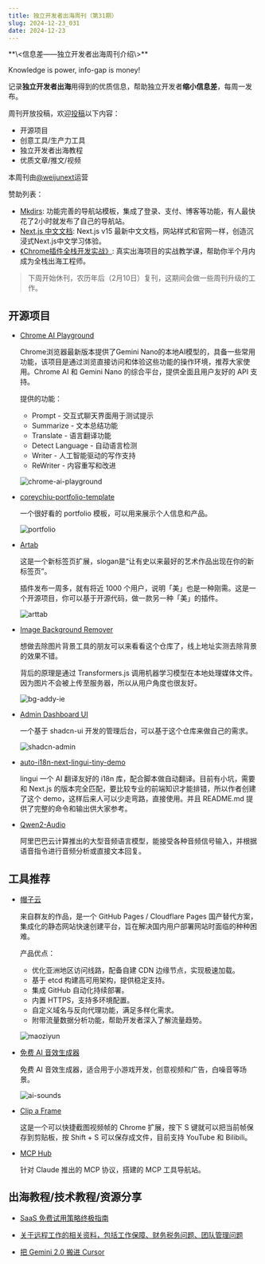 ```yaml
---
title: 独立开发者出海周刊（第31期）
slug: 2024-12-23_031
date: 2024-12-23
---
```


<Aside showSponsor={0}>
**\<信息差——独立开发者出海周刊介绍\>**

Knowledge is power, info-gap is money!

记录**独立开发者出海**用得到的优质信息，帮助独立开发者**缩小信息差**，每周一发布。

周刊开放投稿，欢迎[投稿](https://github.com/weijunext/gapis.money/issues)以下内容：
- 开源项目
- 创意工具/生产力工具
- 独立开发者出海教程
- 优质文章/推文/视频

本周刊由[@weijunext](https://x.com/intent/follow?screen_name=weijunext)运营

赞助列表：
- [Mkdirs](https://mkdirs.com?via=share/): 功能完善的导航站模板，集成了登录、支付、博客等功能，有人最快花了2小时就发布了自己的导航站。
- [Next.js 中文文档](https://nextjscn.org/docs?utm_source=gapis.money): Next.js v15 最新中文文档，网站样式和官网一样，创造沉浸式Next.js中文学习体验。
- [《Chrome插件全栈开发实战》](https://ship.weijunext.com/): 真实出海项目的实战教学课，帮助你半个月内成为全栈出海工程师。
</Aside>

> 下周开始休刊，农历年后（2月10日）复刊，这期间会做一些周刊升级的工作。

## 开源项目

- [Chrome AI Playground](https://github.com/oslook/chrome-ai-playground)

  Chrome浏览器最新版本提供了Gemini Nano的本地AI模型的，具备一些常用功能，该项目是通过浏览直接访问和体验这些功能的操作环境，推荐大家使用。Chrome AI 和 Gemini Nano 的综合平台，提供全面且用户友好的 API 支持。

  提供的功能：
    - Prompt - 交互式聊天界面用于测试提示
    - Summarize - 文本总结功能
    - Translate - 语言翻译功能
    - Detect Language - 自动语言检测
    - Writer - 人工智能驱动的写作支持
    - ReWriter - 内容重写和改进

  ![chrome-ai-playground](/assets/031/chrome-ai-playground.webp)

- [coreychiu-portfolio-template](https://github.com/iAmCorey/coreychiu-portfolio-template)

  一个很好看的 portfolio 模板，可以用来展示个人信息和产品。

  ![portfolio](/assets/031/portfolio.webp)

- [Artab](https://github.com/get-artab/artab)

  这是一个新标签页扩展，slogan是“让有史以来最好的艺术作品出现在你的新标签页”。

  插件发布一周多，就有将近 1000 个用户，说明「美」也是一种刚需。这是一个开源项目，你可以基于开源代码，做一款另一种「美」的插件。

  ![arttab](/assets/031/arttab.webp)

- [Image Background Remover](https://github.com/addyosmani/bg-remove)

  想做去除图片背景工具的朋友可以来看看这个仓库了，线上地址实测去除背景的效果不错。

  背后的原理是通过 Transformers.js 调用机器学习模型在本地处理媒体文件。因为图片不会被上传至服务器，所以从用户角度也很友好。

  ![bg-addy-ie](/assets/031/bg-addy-ie.webp)

- [Admin Dashboard UI](https://github.com/satnaing/shadcn-admin)

  一个基于 shadcn-ui 开发的管理后台，可以基于这个仓库来做自己的需求。

  ![shadcn-admin](/assets/031/shadcn-admin.webp)

- [auto-i18n-next-lingui-tiny-demo](https://github.com/HackerQED/auto-i18n-next-lingui-tiny-demo)

  lingui 一个 AI 翻译友好的 i18n 库，配合脚本做自动翻译。目前有小坑，需要和 Next.js 的版本完全匹配，要比较专业的前端知识才能排错，所以作者创建了这个 demo，这样后来人可以少走弯路，直接使用。并且 README.md 提供了完整的命令和输出供大家参考。

- [Qwen2-Audio](https://github.com/Lollipop/Qwen2-Audio)

  阿里巴巴云计算推出的大型音频语言模型，能接受各种音频信号输入，并根据语音指令进行音频分析或直接文本回复。

## 工具推荐

- [帽子云](https://www.maoziyun.com/)

  来自群友的作品，是一个 GitHub Pages / Cloudflare Pages 国产替代方案，集成化的静态网站快速创建平台，旨在解决国内用户部署网站时面临的种种困难。

  产品优点：
    - 优化亚洲地区访问线路，配备自建 CDN 边缘节点，实现极速加载。
    - 基于 etcd 构建高可用架构，提供稳定支持。
    - 集成 GitHub 自动化持续部署。
    - 内置 HTTPS，支持多环境配置。
    - 自定义域名与反向代理功能，满足多样化需求。
    - 附带流量数据分析功能，帮助开发者深入了解流量趋势。

  ![maoziyun](/assets/031/maoziyun.avif)

- [免费 AI 音效生成器](https://tiktokvoice.net/en/sounds-effect)

  免费 AI 音效生成器，适合用于小游戏开发，创意视频和广告，白噪音等场景。

  ![ai-sounds](/assets/031/ai-sounds.webp)

- [Clip a Frame](https://chromewebstore.google.com/detail/clip-a-frame/gfckafknbbnfiheldolhfohhlmdpdkpa)

  这是一个可以快捷截图视频帧的 Chrome 扩展，按下 S 键就可以把当前帧保存到剪贴板，按 Shift + S 可以保存成文件，目前支持 YouTube 和 Bilibili。

- [MCP Hub](https://www.aimcp.info/)

  针对 Claude 推出的 MCP 协议，搭建的 MCP 工具导航站。


## 出海教程/技术教程/资源分享

- [SaaS 免费试用策略终极指南](https://m.okjike.com/originalPosts/675fbdc68d6dd8c09ce87d60)

- [关于远程工作的相关资料，包括工作保障、财务税务问题、团队管理问题](https://github.com/greatghoul/remote-working)

- [把 Gemini 2.0 搬进 Cursor](https://x.com/eviljer/status/1868683954146115589)

